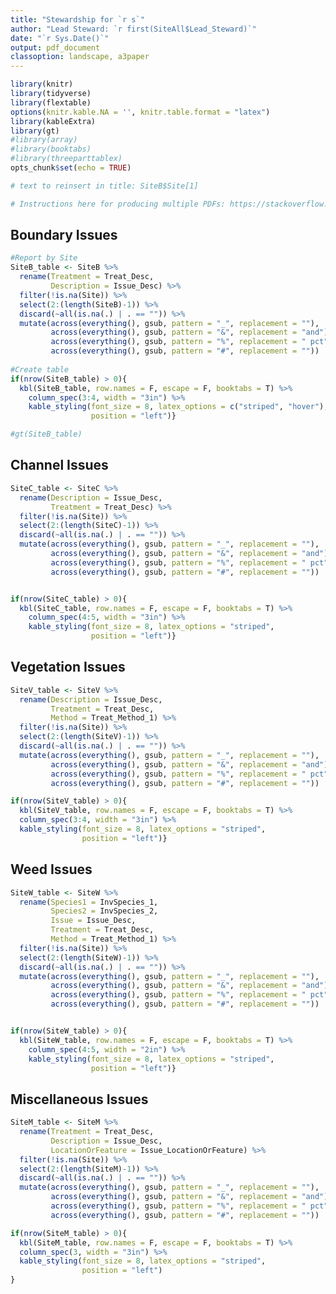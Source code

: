 ```yaml
---
title: "Stewardship for `r s`"
author: "Lead Steward: `r first(SiteAll$Lead_Steward)`"
date: "`r Sys.Date()`"
output: pdf_document
classoption: landscape, a3paper
---
```


```r
library(knitr)
library(tidyverse)
library(flextable)
options(knitr.kable.NA = '', knitr.table.format = "latex")
library(kableExtra)
library(gt)
#library(array)
#library(booktabs)
#library(threeparttablex)
opts_chunk$set(echo = TRUE)

# text to reinsert in title: SiteB$Site[1]

# Instructions here for producing multiple PDFs: https://stackoverflow.com/questions/30422008/r-knitr-pdf-is-there-a-posssibility-to-automatically-save-pdf-reports-generate

```

## Boundary Issues


```r
#Report by Site
SiteB_table <- SiteB %>%
  rename(Treatment = Treat_Desc,
         Description = Issue_Desc) %>%
  filter(!is.na(Site)) %>%
  select(2:(length(SiteB)-1)) %>%
  discard(~all(is.na(.) | . == "")) %>%
  mutate(across(everything(), gsub, pattern = "_", replacement = ""),
         across(everything(), gsub, pattern = "&", replacement = "and"),
         across(everything(), gsub, pattern = "%", replacement = " pct"),
         across(everything(), gsub, pattern = "#", replacement = ""))
  
#Create table
if(nrow(SiteB_table) > 0){
  kbl(SiteB_table, row.names = F, escape = F, booktabs = T) %>%
    column_spec(3:4, width = "3in") %>%
    kable_styling(font_size = 8, latex_options = c("striped", "hover"),
                  position = "left")}

#gt(SiteB_table)
```

## Channel Issues

```r
SiteC_table <- SiteC %>%
  rename(Description = Issue_Desc,
         Treatment = Treat_Desc) %>%
  filter(!is.na(Site)) %>%
  select(2:(length(SiteC)-1)) %>%
  discard(~all(is.na(.) | . == "")) %>%
  mutate(across(everything(), gsub, pattern = "_", replacement = ""),
         across(everything(), gsub, pattern = "&", replacement = "and"),
         across(everything(), gsub, pattern = "%", replacement = " pct"),
         across(everything(), gsub, pattern = "#", replacement = ""))


if(nrow(SiteC_table) > 0){
  kbl(SiteC_table, row.names = F, escape = F, booktabs = T) %>%
    column_spec(4:5, width = "3in") %>%
    kable_styling(font_size = 8, latex_options = "striped",
                  position = "left")}
```

\newpage

## Vegetation Issues

```r
SiteV_table <- SiteV %>%
  rename(Description = Issue_Desc,
         Treatment = Treat_Desc,
         Method = Treat_Method_1) %>%
  filter(!is.na(Site)) %>%
  select(2:(length(SiteV)-1)) %>%
  discard(~all(is.na(.) | . == "")) %>%
  mutate(across(everything(), gsub, pattern = "_", replacement = ""),
         across(everything(), gsub, pattern = "&", replacement = "and"),
         across(everything(), gsub, pattern = "%", replacement = " pct"),
         across(everything(), gsub, pattern = "#", replacement = ""))

if(nrow(SiteV_table) > 0){
  kbl(SiteV_table, row.names = F, escape = F, booktabs = T) %>%
  column_spec(3:4, width = "3in") %>%
  kable_styling(font_size = 8, latex_options = "striped",
                position = "left")}
```



## Weed Issues

```r
SiteW_table <- SiteW %>%
  rename(Species1 = InvSpecies_1, 
         Species2 = InvSpecies_2, 
         Issue = Issue_Desc,
         Treatment = Treat_Desc,
         Method = Treat_Method_1) %>%
  filter(!is.na(Site)) %>%
  select(2:(length(SiteW)-1)) %>%
  discard(~all(is.na(.) | . == "")) %>%
  mutate(across(everything(), gsub, pattern = "_", replacement = ""),
         across(everything(), gsub, pattern = "&", replacement = "and"),
         across(everything(), gsub, pattern = "%", replacement = " pct"),
         across(everything(), gsub, pattern = "#", replacement = ""))


if(nrow(SiteW_table) > 0){
  kbl(SiteW_table, row.names = F, escape = F, booktabs = T) %>%
    column_spec(4:5, width = "2in") %>%
    kable_styling(font_size = 8, latex_options = "striped",
                  position = "left")}
```


## Miscellaneous Issues

```r
SiteM_table <- SiteM %>%
  rename(Treatment = Treat_Desc,
         Description = Issue_Desc,
         LocationOrFeature = Issue_LocationOrFeature) %>%
  filter(!is.na(Site)) %>%
  select(2:(length(SiteM)-1)) %>%
  discard(~all(is.na(.) | . == "")) %>%
  mutate(across(everything(), gsub, pattern = "_", replacement = ""),
         across(everything(), gsub, pattern = "&", replacement = "and"),
         across(everything(), gsub, pattern = "%", replacement = " pct"),
         across(everything(), gsub, pattern = "#", replacement = ""))

if(nrow(SiteM_table) > 0){
  kbl(SiteM_table, row.names = F, escape = F, booktabs = T) %>%
  column_spec(3, width = "3in") %>%
  kable_styling(font_size = 8, latex_options = "striped",
                position = "left")
}

```


